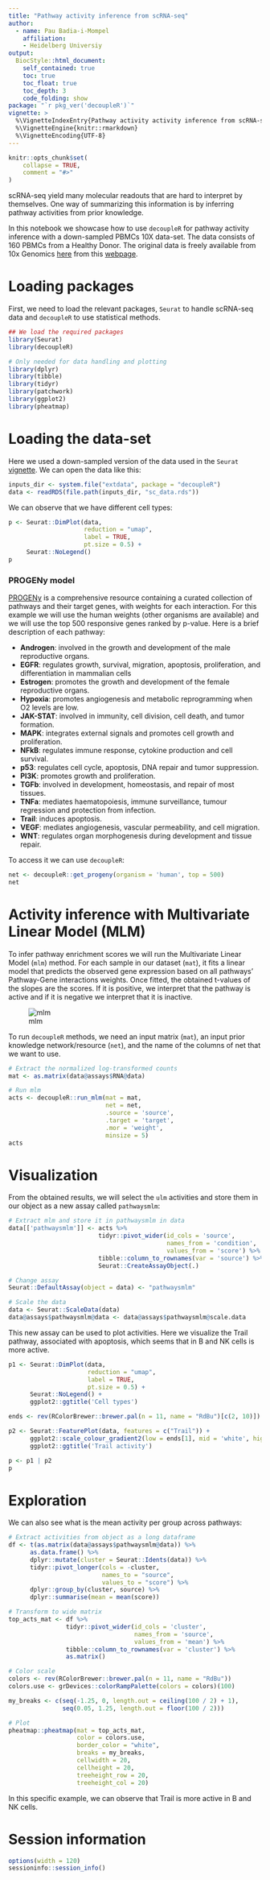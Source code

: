 ```yaml
---
title: "Pathway activity inference from scRNA-seq"
author:
  - name: Pau Badia-i-Mompel
    affiliation:
    - Heidelberg Universiy
output: 
  BiocStyle::html_document:
    self_contained: true
    toc: true
    toc_float: true
    toc_depth: 3
    code_folding: show
package: "`r pkg_ver('decoupleR')`"
vignette: >
  %\VignetteIndexEntry{Pathway activity activity inference from scRNA-seq}
  %\VignetteEngine{knitr::rmarkdown}
  %\VignetteEncoding{UTF-8}
---
```


```r
knitr::opts_chunk$set(
    collapse = TRUE,
    comment = "#>"
)
```

scRNA-seq yield many molecular readouts that are hard to interpret by
themselves. One way of summarizing this information is by inferring pathway
activities from prior knowledge.

In this notebook we showcase how to use `decoupleR` for pathway activity
inference with a down-sampled PBMCs 10X data-set. The data consists of 160 
PBMCs from a Healthy Donor. The original data is freely available from 10x Genomics 
[here](https://cf.10xgenomics.com/samples/cell/pbmc3k/pbmc3k_filtered_gene_bc_matrices.tar.gz)
from this [webpage](https://support.10xgenomics.com/single-cell-gene-expression/datasets/1.1.0/pbmc3k).

# Loading packages
First, we need to load the relevant packages, `Seurat` to handle scRNA-seq data
and `decoupleR` to use statistical methods.

```r
## We load the required packages
library(Seurat)
library(decoupleR)

# Only needed for data handling and plotting
library(dplyr)
library(tibble)
library(tidyr)
library(patchwork)
library(ggplot2)
library(pheatmap)
```

# Loading the data-set
Here we used a down-sampled version of the data used in the `Seurat` 
[vignette](https://satijalab.org/seurat/articles/pbmc3k_tutorial.html).
We can open the data like this:
```r
inputs_dir <- system.file("extdata", package = "decoupleR")
data <- readRDS(file.path(inputs_dir, "sc_data.rds"))
```

We can observe that we have different cell types:
```r
p <- Seurat::DimPlot(data, 
                     reduction = "umap", 
                     label = TRUE, 
                     pt.size = 0.5) + 
     Seurat::NoLegend()
p
```

### PROGENy model

[PROGENy](https://saezlab.github.io/progeny/) is a comprehensive resource containing a curated collection of pathways and their target genes, with weights for each interaction.
For this example we will use the human weights (other organisms are available) and we will use the top 500 responsive genes ranked by p-value. Here is a brief description of each pathway:

- **Androgen**: involved in the growth and development of the male reproductive organs.
- **EGFR**: regulates growth, survival, migration, apoptosis, proliferation, and differentiation in mammalian cells
- **Estrogen**: promotes the growth and development of the female reproductive organs.
- **Hypoxia**: promotes angiogenesis and metabolic reprogramming when O2 levels are low.
- **JAK-STAT**: involved in immunity, cell division, cell death, and tumor formation.
- **MAPK**: integrates external signals and promotes cell growth and proliferation.
- **NFkB**: regulates immune response, cytokine production and cell survival.
- **p53**: regulates cell cycle, apoptosis, DNA repair and tumor suppression.
- **PI3K**: promotes growth and proliferation.
- **TGFb**: involved in development, homeostasis, and repair of most tissues.
- **TNFa**: mediates haematopoiesis, immune surveillance, tumour regression and protection from infection.
- **Trail**: induces apoptosis.
- **VEGF**: mediates angiogenesis, vascular permeability, and cell migration.
- **WNT**: regulates organ morphogenesis during development and tissue repair.

To access it we can use `decoupleR`:

```r
net <- decoupleR::get_progeny(organism = 'human', top = 500)
net
```

# Activity inference with Multivariate Linear Model (MLM)

To infer pathway enrichment scores we will run the Multivariate Linear Model (`mlm`) method. For each sample in our dataset (`mat`), it fits a linear model that predicts the observed gene expression based on all pathways' Pathway-Gene interactions weights.
Once fitted, the obtained t-values of the slopes are the scores. If it is positive, we interpret that the pathway is active and if it is negative we interpret that it is inactive.

![mlm](https://decoupler-py.readthedocs.io/en/1.4.0/_images/mlm.png)

To run `decoupleR` methods, we need an input matrix (`mat`), an input prior
knowledge network/resource (`net`), and the name of the columns of net that we
want to use.

```r
# Extract the normalized log-transformed counts
mat <- as.matrix(data@assays$RNA@data)

# Run mlm
acts <- decoupleR::run_mlm(mat = mat, 
                           net = net, 
                           .source = 'source', 
                           .target = 'target',
                           .mor = 'weight', 
                           minsize = 5)
acts
```

# Visualization
From the obtained results, we will select the `ulm` activities and store
them in our object as a new assay called `pathwaysmlm`:
```r
# Extract mlm and store it in pathwaysmlm in data
data[['pathwaysmlm']] <- acts %>%
                         tidyr::pivot_wider(id_cols = 'source', 
                                            names_from = 'condition',
                                            values_from = 'score') %>%
                         tibble::column_to_rownames(var = 'source') %>%
                         Seurat::CreateAssayObject(.)

# Change assay
Seurat::DefaultAssay(object = data) <- "pathwaysmlm"

# Scale the data
data <- Seurat::ScaleData(data)
data@assays$pathwaysmlm@data <- data@assays$pathwaysmlm@scale.data
```

This new assay can be used to plot activities. Here we visualize the Trail
pathway, associated with apoptosis, which seems that in B and NK cells is more
active.
```r
p1 <- Seurat::DimPlot(data, 
                      reduction = "umap", 
                      label = TRUE, 
                      pt.size = 0.5) + 
      Seurat::NoLegend() + 
      ggplot2::ggtitle('Cell types')

ends <- rev(RColorBrewer::brewer.pal(n = 11, name = "RdBu")[c(2, 10)])

p2 <- Seurat::FeaturePlot(data, features = c("Trail")) + 
      ggplot2::scale_colour_gradient2(low = ends[1], mid = 'white', high = ends[2]) +
      ggplot2::ggtitle('Trail activity')

p <- p1 | p2
p
```

# Exploration
We can also see what is the mean activity per group across pathways:
```r
# Extract activities from object as a long dataframe
df <- t(as.matrix(data@assays$pathwaysmlm@data)) %>%
      as.data.frame() %>%
      dplyr::mutate(cluster = Seurat::Idents(data)) %>%
      tidyr::pivot_longer(cols = -cluster, 
                          names_to = "source", 
                          values_to = "score") %>%
      dplyr::group_by(cluster, source) %>%
      dplyr::summarise(mean = mean(score))

# Transform to wide matrix
top_acts_mat <- df %>%
                tidyr::pivot_wider(id_cols = 'cluster', 
                                   names_from = 'source',
                                   values_from = 'mean') %>%
                tibble::column_to_rownames(var = 'cluster') %>%
                as.matrix()

# Color scale
colors <- rev(RColorBrewer::brewer.pal(n = 11, name = "RdBu"))
colors.use <- grDevices::colorRampPalette(colors = colors)(100)

my_breaks <- c(seq(-1.25, 0, length.out = ceiling(100 / 2) + 1),
               seq(0.05, 1.25, length.out = floor(100 / 2)))

# Plot
pheatmap::pheatmap(mat = top_acts_mat,
                   color = colors.use,
                   border_color = "white",
                   breaks = my_breaks,
                   cellwidth = 20,
                   cellheight = 20,
                   treeheight_row = 20,
                   treeheight_col = 20) 
```

In this specific example, we can observe that Trail is more active in B and NK
cells.

# Session information

```r
options(width = 120)
sessioninfo::session_info()
```